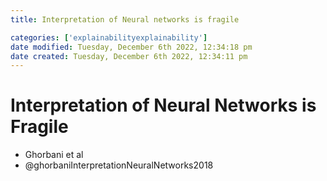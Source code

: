 ```yaml
---
title: Interpretation of Neural networks is fragile

categories: ['explainabilityexplainability']
date modified: Tuesday, December 6th 2022, 12:34:18 pm
date created: Tuesday, December 6th 2022, 12:34:11 pm
---
```


# Interpretation of Neural Networks is Fragile
- Ghorbani et al
- @ghorbaniInterpretationNeuralNetworks2018




